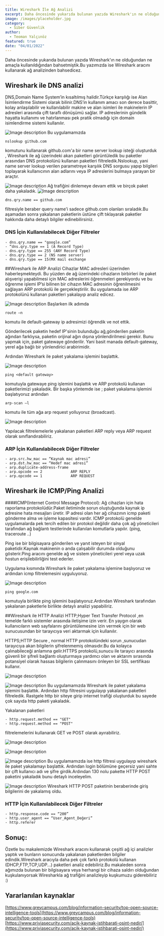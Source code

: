```yaml
---
title: Wireshark İle Ağ Analizi
excerpt: Daha öncesinde yukarıda bulunan yazıda Wireshark'ın ne olduğundan ne amaçla kullanıldığından bahsetmiştik.Bu yazımızda ise Wireshark aracını kullanarak ağ analizinden bahsedicez.
image: /images/placeholder.jpg
category:
  - Siber Güvenlik
author:
  - Teoman Yalçınöz
featured: true
date: "04/01/2022"
---
```



Daha öncesinde yukarıda bulunan yazıda Wireshark'ın ne olduğundan ne amaçla kullanıldığından bahsetmiştik.Bu yazımızda ise Wireshark aracını kullanarak ağ analizinden bahsedicez.

## Wireshark ile DNS analizi
DNS,Domain Name System’in kısaltılmış halidir.Türkçe karşılığı ise Alan İsimlendirme Sistemi olarak bilinir.DNS’in kullanım amacı son derece basittir, kolay anlaşılabilir ve kullanılabilir makine ve alan isimleri ile makinelerin IP adresleri arasında çift taraflı dönüşümü sağlar. IP adreslerinin gündelik hayatta kullanımı ve hatırlanması pek pratik olmadığı için domain isimlendirme sistemi kullanılır.


![Image description](https://dev-to-uploads.s3.amazonaws.com/uploads/articles/twlnyfq79xknypxzs8do.png)
Bu uygulamamızda 

```
nslookup github.com
```
 komutunu kullanarak github.com'a bir name server lookup isteği oluşturduk , Wireshark ile ağ üzerindeki akan paketleri görüntüledik bu paketler arasından DNS protokolünü kullanan paketleri filtreledik.Nslookup, yani name server lookup verilen parametreye karşılık DNS sorgusu yapıp bilgileri toplayarak kullanıcının alan adlarını veya IP adreslerini bulmaya yarayan bir araçtır.


![Image description](https://dev-to-uploads.s3.amazonaws.com/uploads/articles/23zxirbp705tr54ohivh.png)
Ağ trafiğini dinlemeye devam ettik ve birçok paket daha yakaladık.
![Image description](https://dev-to-uploads.s3.amazonaws.com/uploads/articles/noalfo3tiw8a1avbqb8s.png)

```
dns.qry.name == github.com
```
 filtresiyle beraber query name'i sadece github.com olanları sıraladık.Bu aşamadan sonra yakalanan paketlerin üstüne çift tıklayarak paketler hakkında daha detaylı bilgiler edinebilirsiniz.

### DNS İçin Kullanılabilecek Diğer Filtreler

```
- dns.qry.name == "google.com”
- “dns.qry.type == 1 (A Record Type)
- dns.qry.type == 255 (ANY Record Type)
- dns.qry.type == 2 (NS name server)
- dns.qry.type == 15(MX mail exchange
```

##Wireshark ile ARP Analizi
Cihazlar MAC adresleri üzerinden haberleşmekteydi. Bu yüzden de ağ üzerindeki cihazların birbirleri ile paket alışverişi yapabilmesi için MAC adreslerini öğrenmeleri gerekiyordu ve bu öğrenme işlemi IP’si bilinen bir cihazın MAC adresinin öğrenilmesini sağlayan ARP protokolü ile gerçekleştirilir.
Bu uygulamada ise ARP protokolünü kullanan paketleri yakalayıp analiz edicez.

![Image description](https://dev-to-uploads.s3.amazonaws.com/uploads/articles/q7nfrjcj1x4ybtxctii5.png)
Başlarken ilk adımda 

```
route –n
```
komutu ile default-gateway ip adresimizi öğrendik ve not ettik.

Gönderilecek paketin hedef IP'sinin bulunduğu ağ,gönderilen paketin ağından farklıysa, paketin orijinal ağın dışına yönlendirilmesi gerekir. Bunu yapmak için, paket gatewaye gönderilir. Yani basit manada default-gateway, yerel ağa bağlı bir yönlendirici arabirimidir.

Ardından Wireshark ile paket yakalama işlemini başlattık.​

![Image description](https://dev-to-uploads.s3.amazonaws.com/uploads/articles/pv2tacf2wjpbuofciius.png)

```
ping <default gateway>
```
komutuyla gatewaye ping işlemini başlattık ve ARP protokolü kullanan paketlerimizi yakaladık.
Bir başka yöntemde ise ; paket yakalama işlemini başlatıyoruz ardından 

```
arp-scan –l 
```
komutu ile tüm ağa arp request yolluyoruz (broadcast).



![Image description](https://dev-to-uploads.s3.amazonaws.com/uploads/articles/occffmkqgeja7mvmioty.png)

Yapılacak filtrelemelerle yakalanan paketleri ARP reply veya ARP request olarak sınıflandırabiliriz.​

### ARP İçin Kullanılabilecek Diğer Filtreler
```
- arp.src.hw_mac == “Kaynak mac adresi”
- arp.dst.hw_mac == “Hedef mac adresi”
- arp.duplicate-address-frame
- arp.opcode == 2             ARP REPLY​
- arp.opcode == 1             ARP REQUEST 
```
## Wireshark ile ICMP/Ping Analizi
####ICMP(Internet Control Message Protocol):​
Ağ cihazları için hata raporlama protokolüdür.Paket iletiminde sorun oluştuğunda kaynak ip adresine hata mesajları üretir. IP adresi olan her ağ cihazının icmp paketi gönderme alma ve işleme kapasitesi vardır.​
ICMP protokolü genelde uygulamalarda pek tercih edilen bir protokol değildir daha çok ağ yöneticileri tarafından ağ bağlantı testlerinde kullanılan komutlarla yapılır. (ping, traceroute ..)

Ping ise bir bilgisayara gönderilen ve yanıt isteyen bir sinyal paketidir.Kaynak makinenin o anda çalışabilir durumda olduğunu gösterir.Ping aracını genelde ağ ve sistem yöneticileri yerel veya uzak hostun erişilebilirliğini test ederler.​

Uygulama kısmında Wireshark ile paket yakalama işlemine başlıyoruz ve ardından icmp filtrelemesini uyguluyoruz.​

![Image description](https://dev-to-uploads.s3.amazonaws.com/uploads/articles/n35ir7v9jd1gxoil94jv.png)
```
ping google.com 
```
komutuyla birlikte ping işlemini başlatıyoruz.​Ardından Wireshark tarafından yakalanan paketlerle birlikte detaylı analizi yapabiliriz.

##Wireshark ile HTTP Analizi
HTTP;Hyper Text Transfer Protocol ,en temelde farklı sistemler arasında iletişime izin verir. En yaygın olarak kullanıcıların web sayfalarını görüntülemesine izin vermek için bir web sunucusundan bir tarayıcıya veri aktarmak için kullanılır.

HTTPS;HTTP Secure , normal HTTP protokolündeki sorun ,sunucudan tarayıcıya akan bilgilerin şifrelenmemiş olmasıdır.Bu da kolayca çalınabileceği anlamına gelir.HTTPS protokolü,sunucu ile tarayıcı arasında güvenli bir şifreli bağlantı oluşturmaya yardımcı olan ve aktarım sırasında potansiyel olarak hassas bilgilerin çalınmasını önleyen bir SSL sertifikası kullanır.​​


![Image description](https://dev-to-uploads.s3.amazonaws.com/uploads/articles/iob3qcwaykmnxbzm5ec7.png)



![Image description](https://dev-to-uploads.s3.amazonaws.com/uploads/articles/8cpovt4jk5zywo6tdcy0.png)
Bu uygulamamızda Wireshark ile paket yakalama işlemini başlattık. Ardından http filtresini uygulayıp yakalanan paketleri filtreledik.​
Rastgele http bir siteye girip internet trafiği oluşturduk bu sayede çok sayıda http paketi yakaladık.

Yakalanan paketleri

```
- http.request.method == "GET"        ​
- http.request.method == "POST"
```
filtrelemelerini kullanarak GET ve POST olarak ayırabiliriz.

![Image description](https://dev-to-uploads.s3.amazonaws.com/uploads/articles/yof1c8vs3v3j8drk009z.png)

![Image description](https://dev-to-uploads.s3.amazonaws.com/uploads/articles/7ye99g9iah5zpuzhv5r4.png)


![Image description](https://dev-to-uploads.s3.amazonaws.com/uploads/articles/ypvwynervylqb7xleoky.png)
Bu uygulamamızda ise http filtresi uygulayıp wireshark ile paket yakalamayı başlattık. Ardından login bölümüne geçersiz yani sahte bir çift kullanıcı adı ve şifre girdik.Ardından 130 nolu pakette HTTP POST paketini yakaladık bunu detaylı inceleyelim.


![Image description](https://dev-to-uploads.s3.amazonaws.com/uploads/articles/6gf2ouyiq0v4yhq441og.png)
Wireshark HTTP POST paketinin beraberinde giriş bilgilerini de yakalamış oldu.​

### HTTP İçin Kullanılabilecek Diğer Filtreler
```
- http.response.code == “200”
- http.user_agent == “User_Agent_Değeri”
- http.referer
```

## Sonuç:
Özetle bu makalemizde Wireshark aracını kullanarak çeşitli ağ içi analizler yaptık ve bunların sonucunda yakalanan paketlerden bilgiler edindik.Wireshark aracıyla daha pek çok farklı protokolü kullanan (DHCP,FTP,TCP,UDP...) paketleri analiz edebiliriz.Bu makaleden sonra ağımızda bulunan bir bilgisayara veya herhangi bir cihaza saldırı olduğundan kuşkulanıyorsak Wiresharkla ağ trafiğini analizleyip kuşkumuzu giderebiliriz :)


## Yararlanılan kaynaklar
[https://www.greycampus.com/blog/information-security/top-open-source-intelligence-tools](https://www.greycampus.com/blog/information-security/top-open-source-intelligence-tools)
[https://www.priviasecurity.com/acik-kaynak-istihbarati-osint-nedir/](https://www.priviasecurity.com/acik-kaynak-istihbarati-osint-nedir/)
